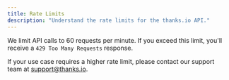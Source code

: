 ```yaml
---
title: Rate Limits
description: "Understand the rate limits for the thanks.io API."
---
```


We limit API calls to 60 requests per minute. If you exceed this limit, you'll receive a `429 Too Many Requests` response. 

If your use case requires a higher rate limit, please contact our support team at [support@thanks.io](mailto:support@thanks.io).